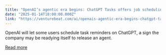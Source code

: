 ```yaml
---
title: "OpenAI’s agentic era begins: ChatGPT Tasks offers job scheduling, reminders and more"
date: "2025-01-14T18:00:00.000Z"
link: "https://venturebeat.com/ai/openais-agentic-era-begins-chatgpt-tasks-offers-job-scheduling-reminders-and-more/"
---
```


OpenAI will let some users schedule task reminders on ChatGPT, a sign the company may be readying itself to release an agent.

[Read more](https://venturebeat.com/ai/openais-agentic-era-begins-chatgpt-tasks-offers-job-scheduling-reminders-and-more/)
